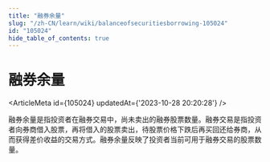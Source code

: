 ```yaml
---
title: "融券余量"
slug: "/zh-CN/learn/wiki/balanceofsecuritiesborrowing-105024"
id: "105024"
hide_table_of_contents: true
---
```



<Breadcrumbs current="融券余量" />

# 融券余量

<ArticleMeta id={105024} updatedAt={'2023-10-28 20:20:28'} />
<div className='border-solid border-b border-t-0 my-4 border-[var(--ifm-color-gray-300)]' />

融券余量是指投资者在融券交易中，尚未卖出的融券股票数量。融券交易是指投资者向券商借入股票，再将借入的股票卖出，待股票价格下跌后再买回还给券商，从而获得差价收益的交易方式。融券余量反映了投资者当前可用于融券交易的股票数量。
